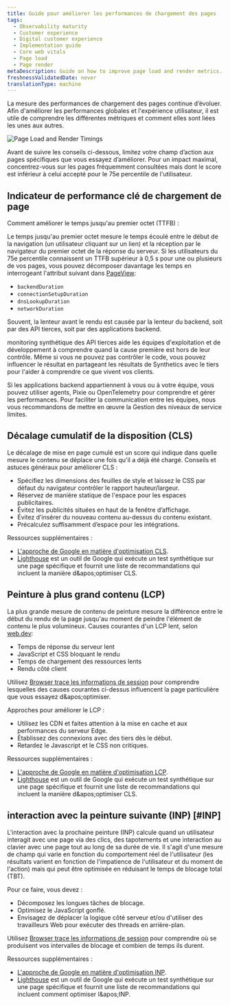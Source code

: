 ```yaml
---
title: Guide pour améliorer les performances de chargement des pages
tags:
  - Observability maturity
  - Customer experience
  - Digital customer experience
  - Implementation guide
  - Core web vitals
  - Page load
  - Page render
metaDescription: Guide on how to improve page load and render metrics.
freshnessValidatedDate: never
translationType: machine
---
```


La mesure des performances de chargement des pages continue d’évoluer. Afin d'améliorer les performances globales et l'expérience utilisateur, il est utile de comprendre les différentes métriques et comment elles sont liées les unes aux autres.

<img title="Page Load and Render Timings" alt="Page Load and Render Timings" src="/images/cx_diagram_page_load_render_timings.webp" />

Avant de suivre les conseils ci-dessous, limitez votre champ d’action aux pages spécifiques que vous essayez d’améliorer. Pour un impact maximal, concentrez-vous sur les pages fréquemment consultées mais dont le score est inférieur à celui accepté pour le 75e percentile de l'utilisateur.

## Indicateur de performance clé de chargement de page

Comment améliorer le temps jusqu'au premier octet (TTFB) :

Le temps jusqu'au premier octet mesure le temps écoulé entre le début de la navigation (un utilisateur cliquant sur un lien) et la réception par le navigateur du premier octet de la réponse du serveur. Si les utilisateurs du 75e percentile connaissent un TTFB supérieur à 0,5 s pour une ou plusieurs de vos pages, vous pouvez décomposer davantage les temps en interrogeant l'attribut suivant dans [PageView](/attribute-dictionary/?dataSource=Browser+agent&event=PageView):

* `backendDuration`
* `connectionSetupDuration`
* `dnsLookupDuration`
* `networkDuration`

Souvent, la lenteur avant le rendu est causée par la lenteur du backend, soit par des API tierces, soit par des applications backend.

monitoring synthétique des API tierces aide les équipes d'exploitation et de développement à comprendre quand la cause première est hors de leur contrôle. Même si vous ne pouvez pas contrôler le code, vous pouvez influencer le résultat en partageant les résultats de Synthetics avec le tiers pour l'aider à comprendre ce que vivent vos clients.

Si les applications backend appartiennent à vous ou à votre équipe, vous pouvez utiliser <InlinePopover type="apm" />agents, Pixie ou OpenTelemetry pour comprendre et gérer les performances. Pour faciliter la communication entre les équipes, nous vous recommandons de mettre en œuvre la Gestion des niveaux de service limites.

## Décalage cumulatif de la disposition (CLS)

Le décalage de mise en page cumulé est un score qui indique dans quelle mesure le contenu se déplace une fois qu'il a déjà été chargé. Conseils et astuces généraux pour améliorer CLS :

* Spécifiez les dimensions des feuilles de style et laissez le CSS par défaut du navigateur contrôler le rapport hauteur/largeur.
* Réservez de manière statique de l'espace pour les espaces publicitaires.
* Évitez les publicités situées en haut de la fenêtre d’affichage.
* Évitez d’insérer du nouveau contenu au-dessus du contenu existant.
* Précalculez suffisamment d’espace pour les intégrations.

Ressources supplémentaires :

* [L'approche de Google en matière d'optimisation CLS](https://web.dev/optimize-cls/).
* [Lighthouse](https://developers.google.com/web/tools/lighthouse) est un outil de Google qui exécute un test synthétique sur une page spécifique et fournit une liste de recommandations qui incluent la manière d&amp;apos;optimiser CLS.

## Peinture à plus grand contenu (LCP)

La plus grande mesure de contenu de peinture mesure la différence entre le début du rendu de la page jusqu'au moment de peindre l'élément de contenu le plus volumineux. Causes courantes d'un LCP lent, selon [web.dev](https://web.dev):

* Temps de réponse du serveur lent
* JavaScript et CSS bloquant le rendu
* Temps de chargement des ressources lents
* Rendu côté client

Utilisez [Browser trace les informations de session](/docs/browser/browser-monitoring/browser-pro-features/session-traces-explore-webpages-life-cycle/) pour comprendre lesquelles des causes courantes ci-dessus influencent la page particulière que vous essayez d&amp;apos;optimiser.

Approches pour améliorer le LCP :

* Utilisez les CDN et faites attention à la mise en cache et aux performances du serveur Edge.
* Établissez des connexions avec des tiers dès le début.
* Retardez le Javascript et le CSS non critiques.

Ressources supplémentaires :

* [L'approche de Google en matière d'optimisation LCP](https://web.dev/optimize-lcp/).
* [Lighthouse](https://developers.google.com/web/tools/lighthouse) est un outil de Google qui exécute un test synthétique sur une page spécifique et fournit une liste de recommandations qui incluent la manière d&amp;apos;optimiser CLS.

## interaction avec la peinture suivante (INP) [#INP]

L'interaction avec la prochaine peinture (INP) calcule quand un utilisateur interagit avec une page via des clics, des tapotements et une interaction au clavier avec une page tout au long de sa durée de vie. Il s'agit d'une mesure de champ qui varie en fonction du comportement réel de l'utilisateur (les résultats varient en fonction de l'impatience de l'utilisateur et du moment de l'action) mais qui peut être optimisée en réduisant le temps de blocage total (TBT).

Pour ce faire, vous devez :

* Décomposez les longues tâches de blocage.
* Optimisez le JavaScript gonflé.
* Envisagez de déplacer la logique côté serveur et/ou d'utiliser des travailleurs Web pour exécuter des threads en arrière-plan.

Utilisez [Browser trace les informations de session](/docs/browser/browser-monitoring/browser-pro-features/session-traces-explore-webpages-life-cycle/) pour comprendre où se produisent vos intervalles de blocage et combien de temps ils durent.

Ressources supplémentaires :

* [L'approche de Google en matière d'optimisation INP](https://web.dev/articles/optimize-inp).
* [Lighthouse](https://developers.google.com/web/tools/lighthouse) est un outil de Google qui exécute un test synthétique sur une page spécifique et fournit une liste de recommandations qui incluent comment optimiser l&amp;apos;INP.